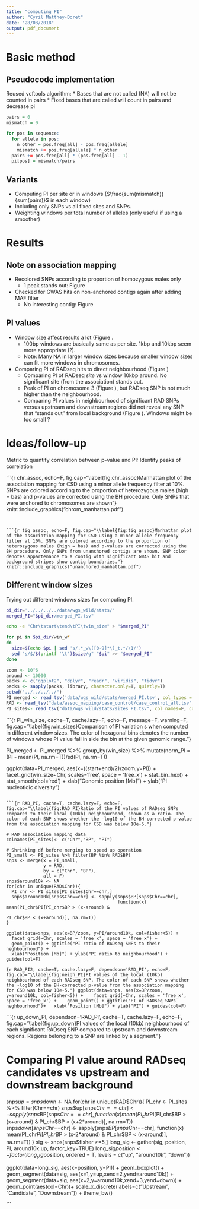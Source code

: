 ```yaml
---
title: "computing PI"
author: "Cyril Matthey-Doret"
date: "28/03/2018"
output: pdf_document
---
```


# Basic method

## Pseudocode implementation

Reused vcftools algorithm:
* Bases that are not called (NA) will not be counted in pairs
* Fixed bases that are called will count in pairs and decrease pi

```r
pairs = 0
mismatch = 0

for pos in sequence:
  for allele in pos:
    n_other = pos.freq[all] - pos.freq[allele]
    mismatch += pos.freq[allele] * n_other
  pairs += pos.freq[all] * (pos.freq[all] - 1)
  pi[pos] = mismatch/pairs
```

## Variants

* Computing PI per site or in windows ($\frac{sum(mismatch)}{sum(pairs)}$ in each window)
* Including only SNPs vs all fixed sites and SNPs.
* Weighting windows per total number of alleles (only useful if using a smoother)

# Results

## Note on association mapping
* Recolored SNPs according to proportion of homozygous males only
    + 1 peak stands out: Figure \ref{fig:chr_assoc}
* Checked for GWAS hits on non-anchored contigs again after adding MAF filter
    + No interesting contig: Figure \ref{fig:tig_assoc}

## PI values

* Window size affect results a lot (Figure \ref{fig:win_sizes}.
    + 100bp windows are basically same as per site. 1kbp and 10kbp seem more appropriate (?).
    + Note: Many NA in larger window sizes because smaller window sizes can fit more windows in chromosomes.
* Comparing PI of RADseq hits to direct neighbourhood (Figure \ref{fig:RAD_PI})
    + Comparing PI of RADseq *site* vs window 10kbp around. No significant site (from the association) stands out.
    + Peak of PI on chromosome 3 (Figure \ref{fig:neigh_PI}), but RADseq SNP is not much higher than the neighbourhood.
    + Comparing PI values in neighbourhood of significant RAD SNPs versus upstream and downstream regions did not reveal any SNP that "stands out" from local background (Figure \ref{fig:up_down}). Windows might be too small ?

# Ideas/follow-up
Metric to quantify correlation between p-value and PI: Identify peaks of correlation

```{r chr_assoc, echo=F, fig.cap="\\label{fig:chr_assoc}Manhattan plot of the association mapping for CSD using a minor allele frequency filter at 10%. SNPs are colored according to the proportion of heterozygous males (high = bas) and p-values are corrected using the BH procedure. Only SNPs that were anchored to chromosomes are shown"}
knitr::include_graphics("chrom_manhattan.pdf")

```


```{r tig_assoc, echo=F, fig.cap="\\label{fig:tig_assoc}Manhattan plot of the association mapping for CSD using a minor allele frequency filter at 10%. SNPs are colored according to the proportion of heterozygous males (high = bas) and p-values are corrected using the BH procedure. Only SNPs from unanchored contigs are shown. SNP color denotes appartenance to a contig with significant GWAS hit and background stripes show contig boundaries."}
knitr::include_graphics("unanchored_manhattan.pdf")

```

## Different window sizes

Trying out different windows sizes for computing PI.
```bash
pi_dir='../../../../data/wgs_wild/stats/'
merged_PI="$pi_dir/merged_PI.tsv"

echo -e "Chr\tstart\tend\tPI\twin_size" > "$merged_PI"

for pi in $pi_dir/win_w*
do
  size=$(echo $pi | sed 's/.*_w\([0-9]*\)_t.*/\1/')
  sed "s/$/$(printf '\t')$size/g" "$pi" >> "$merged_PI"
done

```

```r
zoom <- 10^6
around <- 10000
packs <- c("ggplot2", "dplyr", "readr", "viridis", "tidyr")
packs <- sapply(packs, library, character.only=T, quietly=T)
setwd("../../../../")
PI_merged <- read_tsv('data/wgs_wild/stats/merged_PI.tsv', col_types = cols())
RAD <- read_tsv("data/assoc_mapping/case_control/case_control_all.tsv", col_names=T, col_types=cols())
PI_sites<- read_tsv("data/wgs_wild/stats/sites_PI.tsv", col_names=F, col_types=cols())
```

```{r PI_win_size, cache=T, cache.lazy=F, echo=F, message=F, warning=F, fig.cap="\\label{fig:win_sizes}Comparison of PI variation s when computed in different window sizes. The color of hexagonal bins denotes the number of windows whose PI value fall in side the bin at the given genomic range."}

PI_merged <- PI_merged %>%
  group_by(win_size) %>%
  mutate(norm_PI = (PI - mean(PI, na.rm=T))/sd(PI, na.rm=T))

ggplot(data=PI_merged, aes(x=((start+end)/2)/zoom,y=PI)) +
  facet_grid(win_size~Chr, scales='free', space = 'free_x') + 
  stat_bin_hex() +
  stat_smooth(col='red') +
  xlab("Genomic position [Mb]") + ylab("PI nucleotidic diversity")
```

```{r RAD_PI, cache=T, cache.lazy=F, echo=F, fig.cap="\\label{fig:RAD_PI}Ratio of the PI values of RADseq SNPs compared to their local (10kb) neighbourhood, shown as a ratio. The color of each SNP shows whether the -log10 of the BH-corrected p-value from the association mapping for CSD was below 10e-5."}

# RAD association mapping data
colnames(PI_sites)<- c("Chr","BP", "PI")

# Shrinking df before merging to speed up operation
PI_small <- PI_sites %>% filter(BP %in% RAD$BP)
snps <- merge(x = PI_small, 
              y = RAD, 
              by = c("Chr", "BP"), 
              all = F)
snps$around10k <- NA
for(chr in unique(RAD$Chr)){
  PI_chr <- PI_sites[PI_sites$Chr==chr,]
  snps$around10k[snps$Chr==chr] <- sapply(snps$BP[snps$Chr==chr], 
                                          function(x) mean(PI_chr$PI[PI_chr$BP > (x-around) & 
                                                                     PI_chr$BP < (x+around)], na.rm=T))
}

ggplot(data=snps, aes(x=BP/zoom, y=PI/around10k, col=fisher<5)) + 
  facet_grid(~Chr, scales = 'free_x', space = 'free_x') + 
  geom_point() + ggtitle("PI ratio of RADseq SNPs to their neghbourhood") +
  xlab("Position [Mb]") + ylab("PI ratio to neighbourhood") + guides(col=F)
```

```{r RAD_PI2, cache=T, cache.lazy=F, dependson='RAD_PI', echo=F, fig.cap="\\label{fig:neigh_PI}PI values of the local (10kb) neighbourhood of each RADseq SNP. The color of each SNP shows whether the -log10 of the BH-corrected p-value from the association mapping for CSD was below 10e-5."}
ggplot(data=snps, aes(x=BP/zoom, y=around10k, col=fisher<5)) + 
  facet_grid(~Chr, scales = 'free_x', space = 'free_x') + 
  geom_point() + ggtitle("PI of RADseq SNPs neghbourhood")+
  xlab("Position [Mb]") + ylab("PI") + guides(col=F)
```


```{r up_down_PI, dependson='RAD_PI', cache=T, cache.lazy=F, echo=F, fig.cap="\\label{fig:up_down}PI values of the local (10kb) neighbourhood of each significant RADseq SNP compared to upstream and downstream regions. Regions belonging to a SNP are linked by a segment."}

# Comparing PI value around RADseq candidates vs upstream and downstream background
snps$up = snps$down <- NA
for(chr in unique(RAD$Chr)){
  PI_chr <- PI_sites %>% filter(Chr==chr)
  snps$up[snps$Chr==chr] <- sapply(snps$BP[snps$Chr==chr], 
                                          function(x) mean(PI_chr$PI[PI_chr$BP > (x+around) & 
                                                                     PI_chr$BP < (x+2*around)], na.rm=T))
  snps$down[snps$Chr==chr] <- sapply(snps$BP[snps$Chr==chr], 
                                          function(x) mean(PI_chr$PI[PI_chr$BP > (x-2*around) & 
                                                                     PI_chr$BP < (x-around)], na.rm=T))
}
sig <- snps[snps$fisher >=5,]
long_sig <- gather(sig, position, PI, around10k:up, factor_key=TRUE)
long_sig$position <- factor(long_sig$position, ordered = T, levels = c("up", "around10k", "down"))

ggplot(data=long_sig, aes(x=position, y=PI)) +
  geom_boxplot() + 
  geom_segment(data=sig, aes(x=1,y=up,xend=2,yend=around10k)) + 
  geom_segment(data=sig, aes(x=2,y=around10k,xend=3,yend=down)) +
  geom_point(aes(col=Chr))+
  scale_x_discrete(labels=c("Upstream\n[-20k:-10k]", "Candidate\n[-10k:+10k]", "Downstream\n[+10k:+20k]")) +
  theme_bw()

```
